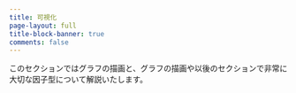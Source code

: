 ```yaml
---
title: 可視化
page-layout: full
title-block-banner: true
comments: false
---
```


このセクションではグラフの描画と、グラフの描画や以後のセクションで非常に大切な因子型について解説いたします。